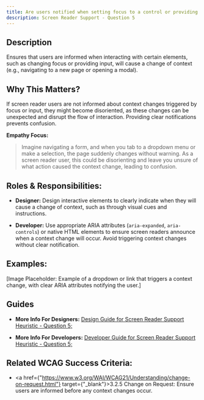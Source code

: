 ```yaml
---
title: Are users notified when setting focus to a control or providing input will trigger a change of context?
description: Screen Reader Support - Question 5
---
```


## Description

Ensures that users are informed when interacting with certain elements, such as changing focus or providing input, will cause a change of context (e.g., navigating to a new page or opening a modal).

## Why This Matters?

If screen reader users are not informed about context changes triggered by focus or input, they might become disoriented, as these changes can be unexpected and disrupt the flow of interaction. Providing clear notifications prevents confusion.

**Empathy Focus:**
> Imagine navigating a form, and when you tab to a dropdown menu or make a selection, the page suddenly changes without warning. As a screen reader user, this could be disorienting and leave you unsure of what action caused the context change, leading to confusion.

## Roles & Responsibilities:

- **Designer:** Design interactive elements to clearly indicate when they will cause a change of context, such as through visual cues and instructions.

- **Developer:** Use appropriate ARIA attributes (`aria-expanded`, `aria-controls`) or native HTML elements to ensure screen readers announce when a context change will occur. Avoid triggering context changes without clear notification.

## Examples:

[Image Placeholder: Example of a dropdown or link that triggers a context change, with clear ARIA attributes notifying the user.]

## Guides

- **More Info For Designers:** <a href="/docs/design-guide/screen-reader-support/question-5">Design Guide for Screen Reader Support Heuristic - Question 5;</a>

- **More Info For Developers:** <a href="/docs/developer-guide/screen-reader-support/question-5">Developer Guide for Screen Reader Support Heuristic - Question 5;</a>

## Related WCAG Success Criteria:

- <a href={"https://www.w3.org/WAI/WCAG21/Understanding/change-on-request.html"} target={"_blank"}>3.2.5 Change on Request</a>: Ensure users are informed before any context changes occur.
